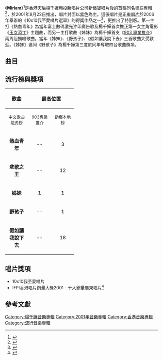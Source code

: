 {{Infobox Album <!-- See Wikipedia:WikiProject_Albums -->
| Name        = Miriam
| Type        = 錄音室專輯
| Artist      = [[楊千嬅|楊千嬅]]
| Cover       = 楊千嬅 Miriam.jpg
| Released    = 2001年9月22日<br>2002月2月20日（第二版）
| Recorded    = 2001年
| Genre       = 粵語
| Length      = 41:58
| Label       = [[新藝寶唱片|新藝寶唱片]]
| Last album  = [[Play_It_Loud,_Kiss_Me_Soft|Play It Loud, Kiss Me Soft]]<br>（2000年）
| This album  = '''Miriam'''<br>（2001年）
| Next album  = [[M_VS_M_上半場|M VS M 上半場]]<br>（2002年）
}}

《'''Miriam'''》<ref>{{cite web|title=Miriam|url=https://www.yesasia.com/global/miriam-2nd-version/1001826315-0-0-0-zh_TW/info.html|website=yesasia|accessdate=2001-09-22|archive-date=2019-04-25|archive-url=https://web.archive.org/web/20190425080148/https://www.yesasia.com/global/miriam-2nd-version/1001826315-0-0-0-zh_TW/info.html|dead-url=no}}</ref>是[[香港|香港]]天后[[楊千嬅|楊千嬅]]轉投新唱片公司[[新藝寶唱片|新藝寶唱片]]後的首張同名粵語專輯<ref>{{cite web|title=一姐無謂錢最實際|url=https://hk.entertainment.appledaily.com/entertainment/daily/article/20020421/2556081|website=蘋果日報|accessdate=2002-04-21|archive-date=2018-06-19|archive-url=https://web.archive.org/web/20180619113200/https://hk.entertainment.appledaily.com/entertainment/daily/article/20020421/2556081|dead-url=no}}</ref>，於2001年9月22日推出，唱片封面以[[紫色|紫色]]為主。這張唱片是[[正東唱片|正東唱片]]於2006年舉辦的《10x10我至愛唱片選舉》的得獎作品之一<ref>{{Cite web |url=http://www.umg.com.hk/minisite/10x10/result/ |title=存档副本 |accessdate=2007-06-22 |archive-date=2016-03-14 |archive-url=https://web.archive.org/web/20160314081812/http://www.umg.com.hk/minisite/10x10/result/ |dead-url=no }}</ref>，更推出了特別版。第一主打《熱血青年》為當年富士數碼激光沖印廣告歌及楊千嬅首次擔正第一女主角電影《[[玉女添丁_(2001年電影)|玉女添丁]]》主題曲，而另一主打歌曲《姊妹》為楊千嬅首支《[[903_專業推介|903 專業推介]]》兩周冠獨唱歌曲。當年《姊妹》、《野孩子》、《假如讓我說下去》三首歌曲大受歡迎。《姊妹》連同《野孩子》為楊千嬅第三度於同年奪取四台歌曲獎項。

==曲目==
{{Tracklist
| collapsed = 
| headline = CD
| font_size = 
| total_length = 41:58

| extra_column =

| title1 = 熱血青年
| music1 = [[雷頌德|雷頌德]]
| lyrics1 = [[林夕|林夕]]
| arranger1 = 雷頌德
| producer1 = 雷頌德
| longnote1 = 富士數碼激光沖印廣告歌<br>電影《[[玉女添丁_(2001年電影)|玉女添丁]]》主題曲
| length1 = 3:19

| title2 = 照相本子
| music2 = [[錢文璟|錢文璟]]
| lyrics2 = [[林若寧|林若寧]]
| arranger2 = [[C._Y._Kong|C. Y. Kong]]
| producer2 = 錢文璟<br>[[楊千嬅|楊千嬅]]
| longnote2 = 
| length2 = 3:54

| title3 = 姊妹
| music3 = C. Y. Kong
| lyrics3 = 林夕
| arranger3 = C. Y. Kong
| producer3 = 錢文璟<br>楊千嬅
| longnote3 = 
| length3 = 4:27

| title4 = 野孩子
| music4 = 雷頌德
| lyrics4 = [[黃偉文|黃偉文]]
| arranger4 = [[Ted_Lo|Ted Lo]]
| producer4 = 雷頌德
| longnote4 = 
| length4 = 3:44

| title5 = 罐頭湯
| music5 = [[李謙|李謙]]
| lyrics5 = [[于逸堯|-{于}-逸堯]]
| arranger5 = [[杜自持|杜自持]]
| producer5 = [[蔡德才|蔡德才]]
| longnote5 = 
| length5 = 4:20

| title6 = 紫色
| music6 = [[四方果|四方果]]
| lyrics6 = [[何秀萍|何秀萍]]
| arranger6 = 四方果
| producer6 = 四方果<br>蔡德才
| longnote6 = 
| length6 = 3:57

| title7 = 深紫色
| music7 = 蔡德才
| lyrics7 = -{于}-逸堯
| arranger7 = 蔡德才
| producer7 = 蔡德才<br>四方果
| longnote7 = 
| length7 = 3:32

| title8 = 悲歌之王
| music8 = [[林一峰|林一峰]]
| lyrics8 = 林若寧
| arranger8 = -{于}-逸堯
| producer8 = -{于}-逸堯
| longnote8 = [[商業二台|商業二台]][[廣播劇|廣播劇]]《鴿子園》插曲
| length8 = 3:47

| title9 = 假如讓我說下去
| music9 = -{于}-逸堯
| lyrics9 = 林夕
| arranger9 = 蔡德才
| producer9 = 蔡德才
| longnote9 = 
| length9 = 3:30

| title10 = 河童
| music10 = [[黃丹儀|黃丹儀]]
| lyrics10 = 林夕
| arranger10 = 黃丹儀<br>[[舒文_(音樂人)|舒文]]
| producer10 = 黃丹儀<br>舒文
| longnote10 = 
| length10 = 4:16

| title11 = 亂唱的歌
| music11 = [[Eric_Kwok|Eric Kwok]]
| lyrics11 = 黃偉文
| arranger11 = Eric Kwok
| producer11 = 蔡德才
| longnote11 = 
| length11 = 3:13
}}
{{Track listing
| collapsed = 
| headline = VCD（只於第二版附送）
| total_length = 12:11
| title1 = 姊妹
| length1 = 4:46
| title2 = 熱血青年
| length2 = 3:26
| title3 = 悲歌之王
| length3 = 3:59
}}

== 流行榜與獎項 ==

{| class="wikitable"
|- bgcolor="#CCCCCC"
!align="center" rowspan="2" | 歌曲
!align="center" colspan="4" | 最高位置
!align="center" rowspan="2" | 獎項
|- bgcolor="#FFFFFF"
! width="60"|<small>中文歌曲龍虎榜</small>
! width="60"|<small>903專業推介</small>
! width="60"|<small>勁爆本地榜</small>
! width="60"|<small>勁歌金榜</small>
|- 
| align="center"|'''熱血青年''' || align="center"|-- || align="center"|3 || align="center"|3 || align="center"|-- || align="center"|<small>--</small>
|- 
| align="center"|'''悲歌之王'''|| align="center"|--|| align="center"|12 || align="center"|-- || align="center"|-- || align="center"|<span style="font-size:smaller;">--</span>
|- 
| align="center"|'''姊妹''' || align="center"|'''1''' || align="center"|'''1''' || align="center"|2 || align="center"|'''1''' || align="center"|<small>勁歌金曲第三季季選得獎歌曲<br />2001年度中國原創音樂流行榜總季選金曲獎<br />叱吒樂壇流行榜專業推介 叱吒十大第二位<br />十大中文金曲金曲獎<br />十大勁歌金曲</small>
|- 
| align="center"|'''野孩子''' || align="center"|-- || align="center"|'''1''' || align="center"|'''1''' || align="center"|6 || align="center"|<small>勁歌金曲第四季季選得獎歌曲<br />新城勁爆十大歌曲獎</small>
|- 
| align="center"|'''假如讓我說下去''' || align="center"|-- || align="center"|18 || align="center"|-- || align="center"|-- || align="center"|<small>--</small>
|}

== 唱片獎項 ==
* 10x10我至愛唱片
* IFPI香港唱片銷量大獎2001 - 十大銷量廣東唱片<ref>{{cite web |url=http://www.ifpihk.org/www/public/dcm/dis_dcmcontent.php?langsel=1&catid=3&rkey=salesaward |title=存档副本 |accessdate=2007-06-22 |deadurl=yes |archiveurl=https://web.archive.org/web/20080512064348/http://www.ifpihk.org/www/public/dcm/dis_dcmcontent.php?langsel=1&catid=3&rkey=salesaward |archivedate=2008-05-12 }}</ref>

== 參考文獻 ==
{{Reflist|2}}


{{楊千嬅}}

[[Category:楊千嬅音樂專輯|Category:楊千嬅音樂專輯]]
[[Category:2001年音樂專輯|Category:2001年音樂專輯]]
[[Category:香港音樂專輯|Category:香港音樂專輯]]
[[Category:流行音樂專輯|Category:流行音樂專輯]]